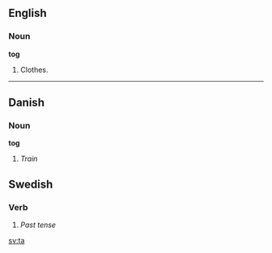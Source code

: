 ==English==

===Noun===

'''tog'''

#Clothes.
----
==Danish==
===Noun===
'''tog'''
#''Train''

==Swedish==
===Verb===
#''Past tense''

[[sv:ta]]